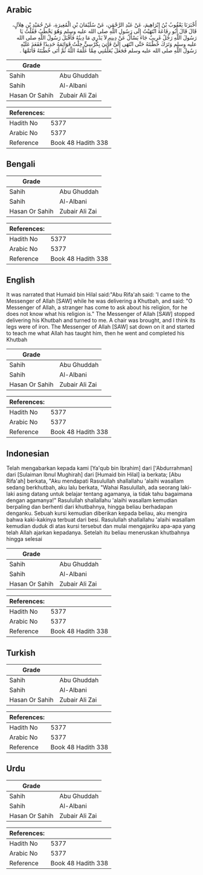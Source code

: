 ## Arabic


<div dir="rtl" lang="ar" style={{fontSize:'larger',backgroundColor:'#f8f9fa',padding:20}}>
أَخْبَرَنَا يَعْقُوبُ بْنُ إِبْرَاهِيمَ، عَنْ عَبْدِ الرَّحْمَنِ، عَنْ سُلَيْمَانَ بْنِ الْمُغِيرَةِ، عَنْ حُمَيْدِ بْنِ هِلاَلٍ، قَالَ قَالَ أَبُو رِفَاعَةَ انْتَهَيْتُ إِلَى رَسُولِ اللَّهِ صلى الله عليه وسلم وَهُوَ يَخْطُبُ فَقُلْتُ يَا رَسُولَ اللَّهِ رَجُلٌ غَرِيبٌ جَاءَ يَسْأَلُ عَنْ دِينِهِ لاَ يَدْرِي مَا دِينُهُ فَأَقْبَلَ رَسُولُ اللَّهِ صلى الله عليه وسلم وَتَرَكَ خُطْبَتَهُ حَتَّى انْتَهَى إِلَىَّ فَأُتِيَ بِكُرْسِيٍّ خِلْتُ قَوَائِمَهُ حَدِيدًا فَقَعَدَ عَلَيْهِ رَسُولُ اللَّهِ صلى الله عليه وسلم فَجَعَلَ يُعَلِّمُنِي مِمَّا عَلَّمَهُ اللَّهُ ثُمَّ أَتَى خُطْبَتَهُ فَأَتَمَّهَا ‏.‏
</div>
<div style={{backgroundColor:'#f8f9fa',padding:20, marginBottom: 10}}><table> <thead> <tr> <th>Grade</th> <th></th> </tr> </thead> <tbody> <tr><td>Sahih</td><td>Abu Ghuddah</td></tr><tr><td>Sahih</td><td>Al-Albani</td></tr><tr><td>Hasan Or Sahih</td><td>Zubair Ali Zai</td></tr></tbody></table><table> <thead> <tr> <th>References:</th> <th></th> </tr> </thead> <tbody><tr><td>Hadith No</td><td>5377</td></tr><tr><td>Arabic No</td><td>5377</td></tr><tr><td>Reference</td><td>Book 48 Hadith 338</td></tr></tbody></table></div>

## Bengali


<div dir="ltr" lang="bn" style={{fontSize:'larger',backgroundColor:'#f8f9fa',padding:20}}>

</div>
<div style={{backgroundColor:'#f8f9fa',padding:20, marginBottom: 10}}><table> <thead> <tr> <th>Grade</th> <th></th> </tr> </thead> <tbody> <tr><td>Sahih</td><td>Abu Ghuddah</td></tr><tr><td>Sahih</td><td>Al-Albani</td></tr><tr><td>Hasan Or Sahih</td><td>Zubair Ali Zai</td></tr></tbody></table><table> <thead> <tr> <th>References:</th> <th></th> </tr> </thead> <tbody><tr><td>Hadith No</td><td>5377</td></tr><tr><td>Arabic No</td><td>5377</td></tr><tr><td>Reference</td><td>Book 48 Hadith 338</td></tr></tbody></table></div>

## English


<div dir="ltr" lang="en" style={{fontSize:'larger',backgroundColor:'#f8f9fa',padding:20}}>
It was narrated that Humaid bin Hilal said:"Abu Rifa'ah said: 'I came to the Messenger of Allah [SAW] while he was delivering a Khutbah, and said: "O Messenger of Allah, a stranger has come to ask about his religion, for he does not know what his religion is." The Messenger of Allah [SAW] stopped delivering his Khutbah and turned to me. A chair was brought, and I think its legs were of iron. The Messenger of Allah [SAW] sat down on it and started to teach me what Allah has taught him, then he went and completed his Khutbah
</div>
<div style={{backgroundColor:'#f8f9fa',padding:20, marginBottom: 10}}><table> <thead> <tr> <th>Grade</th> <th></th> </tr> </thead> <tbody> <tr><td>Sahih</td><td>Abu Ghuddah</td></tr><tr><td>Sahih</td><td>Al-Albani</td></tr><tr><td>Hasan Or Sahih</td><td>Zubair Ali Zai</td></tr></tbody></table><table> <thead> <tr> <th>References:</th> <th></th> </tr> </thead> <tbody><tr><td>Hadith No</td><td>5377</td></tr><tr><td>Arabic No</td><td>5377</td></tr><tr><td>Reference</td><td>Book 48 Hadith 338</td></tr></tbody></table></div>

## Indonesian


<div dir="ltr" lang="id" style={{fontSize:'larger',backgroundColor:'#f8f9fa',padding:20}}>
Telah mengabarkan kepada kami [Ya'qub bin Ibrahim] dari ['Abdurrahman] dari [Sulaiman Ibnul Mughirah] dari [Humaid bin Hilal] ia berkata; [Abu Rifa'ah] berkata, "Aku mendapati Rasulullah shallallahu 'alaihi wasallam sedang berkhutbah, aku lalu berkata, "Wahai Rasulullah, ada seorang laki-laki asing datang untuk belajar tentang agamanya, ia tidak tahu bagaimana dengan agamanya!" Rasulullah shallallahu 'alaihi wasallam kemudian berpaling dan berhenti dari khutbahnya, hingga beliau berhadapan denganku. Sebuah kursi kemudian diberikan kepada beliau, aku mengira bahwa kaki-kakinya terbuat dari besi. Rasulullah shallallahu 'alaihi wasallam kemudian duduk di atas kursi tersebut dan mulai mengajariku apa-apa yang telah Allah ajarkan kepadanya. Setelah itu beliau meneruskan khutbahnya hingga selesai
</div>
<div style={{backgroundColor:'#f8f9fa',padding:20, marginBottom: 10}}><table> <thead> <tr> <th>Grade</th> <th></th> </tr> </thead> <tbody> <tr><td>Sahih</td><td>Abu Ghuddah</td></tr><tr><td>Sahih</td><td>Al-Albani</td></tr><tr><td>Hasan Or Sahih</td><td>Zubair Ali Zai</td></tr></tbody></table><table> <thead> <tr> <th>References:</th> <th></th> </tr> </thead> <tbody><tr><td>Hadith No</td><td>5377</td></tr><tr><td>Arabic No</td><td>5377</td></tr><tr><td>Reference</td><td>Book 48 Hadith 338</td></tr></tbody></table></div>

## Turkish


<div dir="ltr" lang="tr" style={{fontSize:'larger',backgroundColor:'#f8f9fa',padding:20}}>

</div>
<div style={{backgroundColor:'#f8f9fa',padding:20, marginBottom: 10}}><table> <thead> <tr> <th>Grade</th> <th></th> </tr> </thead> <tbody> <tr><td>Sahih</td><td>Abu Ghuddah</td></tr><tr><td>Sahih</td><td>Al-Albani</td></tr><tr><td>Hasan Or Sahih</td><td>Zubair Ali Zai</td></tr></tbody></table><table> <thead> <tr> <th>References:</th> <th></th> </tr> </thead> <tbody><tr><td>Hadith No</td><td>5377</td></tr><tr><td>Arabic No</td><td>5377</td></tr><tr><td>Reference</td><td>Book 48 Hadith 338</td></tr></tbody></table></div>

## Urdu


<div dir="rtl" lang="ur" style={{fontSize:'larger',backgroundColor:'#f8f9fa',padding:20}}>

</div>
<div style={{backgroundColor:'#f8f9fa',padding:20, marginBottom: 10}}><table> <thead> <tr> <th>Grade</th> <th></th> </tr> </thead> <tbody> <tr><td>Sahih</td><td>Abu Ghuddah</td></tr><tr><td>Sahih</td><td>Al-Albani</td></tr><tr><td>Hasan Or Sahih</td><td>Zubair Ali Zai</td></tr></tbody></table><table> <thead> <tr> <th>References:</th> <th></th> </tr> </thead> <tbody><tr><td>Hadith No</td><td>5377</td></tr><tr><td>Arabic No</td><td>5377</td></tr><tr><td>Reference</td><td>Book 48 Hadith 338</td></tr></tbody></table></div>